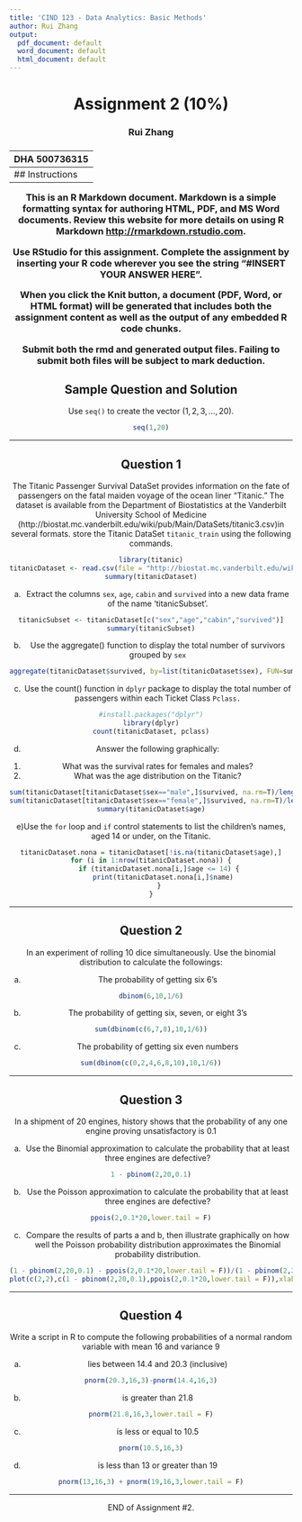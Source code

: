 ```yaml
---
title: 'CIND 123 - Data Analytics: Basic Methods'
author: Rui Zhang
output:
  pdf_document: default
  word_document: default
  html_document: default
---
```

<center> <h1> Assignment 2 (10%) </h1> </center>
<center>  <h3> Rui Zhang </h2> </center>
<center> <h3> DHA 500736315 </h2> </center>
---
## Instructions 

This is an R Markdown document. Markdown is a simple formatting syntax for authoring HTML, PDF, and MS Word documents. Review this website for more details on using R Markdown <http://rmarkdown.rstudio.com>.

Use RStudio for this assignment. Complete the assignment by inserting your R code wherever you see the string "#INSERT YOUR ANSWER HERE".

When you click the **Knit** button, a document (PDF, Word, or HTML format) will be generated that includes both the assignment content as well as the output of any embedded R code chunks.

Submit **both**  the rmd and generated output files. Failing to submit both files will be subject to mark deduction.


## Sample Question and Solution

Use `seq()` to create the vector $(1,2,3,\ldots,20)$.

```r
seq(1,20)
```

******
\newpage
## Question 1 

The Titanic Passenger Survival DataSet provides information on the fate of passengers on the fatal maiden voyage of the ocean liner "Titanic." The dataset is available from the Department of Biostatistics at the Vanderbilt University School of Medicine (http://biostat.mc.vanderbilt.edu/wiki/pub/Main/DataSets/titanic3.csv)in several formats. store the Titanic DataSet `titanic_train` using the following commands. 
```r
library(titanic)
titanicDataset <- read.csv(file = "http://biostat.mc.vanderbilt.edu/wiki/pub/Main/DataSets/titanic3.csv", stringsAsFactors = F)
summary(titanicDataset)
```

a) Extract the columns `sex`, `age`, `cabin` and `survived` into a new data frame of the name 'titanicSubset'.

```r
titanicSubset <- titanicDataset[c("sex","age","cabin","survived")]
summary(titanicSubset)
```


b) Use the aggregate() function to display the total number of survivors grouped by `sex`

```r
aggregate(titanicDataset$survived, by=list(titanicDataset$sex), FUN=sum, na.rm=TRUE)
```

c) Use the count() function in `dplyr` package to display the total number of passengers within each Ticket Class `Pclass.`
```r
#install.packages("dplyr")
library(dplyr)
count(titanicDataset, pclass)
```

d) Answer the following graphically:
1. What was the survival rates for females and males?
2. What was the age distribution on the Titanic?
```r
sum(titanicDataset[titanicDataset$sex=="male",]$survived, na.rm=T)/length(titanicDataset[titanicDataset$sex=="male",])
sum(titanicDataset[titanicDataset$sex=="female",]$survived, na.rm=T)/length(titanicDataset[titanicDataset$sex=="female",])
summary(titanicDataset$age)
```

e)Use the `for` loop and `if` control statements to list the children's names, aged 14 or under, on the Titanic.
```r
titanicDataset.nona = titanicDataset[!is.na(titanicDataset$age),]
for (i in 1:nrow(titanicDataset.nona)) {
    if (titanicDataset.nona[i,]$age <= 14) {
      print(titanicDataset.nona[i,]$name)
    }
}

```


******
\newpage
## Question 2

In an experiment of rolling 10 dice simultaneously. Use the binomial distribution to calculate the followings:

a) The probability of getting six 6's
```r
dbinom(6,10,1/6)
```

b) The probability of getting six, seven, or eight 3's
```r
sum(dbinom(c(6,7,8),10,1/6))
```

c) The probability of getting six even numbers
```r
sum(dbinom(c(0,2,4,6,8,10),10,1/6))
```


******
\newpage
## Question 3 

In a shipment of 20 engines, history shows that the probability of any one engine proving unsatisfactory is 0.1

a) Use the Binomial approximation to calculate the probability that at least three engines are defective? 
```r
1 - pbinom(2,20,0.1)
```


b) Use the Poisson approximation to calculate the probability that at least three engines are defective? 
```r
ppois(2,0.1*20,lower.tail = F)
```


c) Compare the results of parts a and b, then illustrate graphically on how well the Poisson probability distribution approximates the Binomial probability distribution.
```r
(1 - pbinom(2,20,0.1) - ppois(2,0.1*20,lower.tail = F))/(1 - pbinom(2,20,0.1))
plot(c(2,2),c(1 - pbinom(2,20,0.1),ppois(2,0.1*20,lower.tail = F)),xlab = "engines", ylab="probability", ylim=c(0.32,0.33))
```



******
\newpage
## Question 4 

Write a script in R to compute the following probabilities of a normal random variable with mean 16 and variance 9

a) lies between 14.4 and 20.3 (inclusive)
```r
pnorm(20.3,16,3)-pnorm(14.4,16,3)
```


b) is greater than 21.8
```r
pnorm(21.8,16,3,lower.tail = F)
```


c) is less or equal to 10.5
```r
pnorm(10.5,16,3)
```


d) is less than 13 or greater than 19
```r
pnorm(13,16,3) + pnorm(19,16,3,lower.tail = F)
```

******
END of Assignment #2.